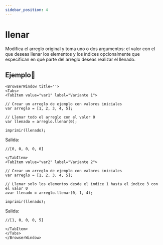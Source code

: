 ```yaml
---
sidebar_position: 4
---
```



# llenar

Modifica el arreglo original y toma uno o dos argumentos: el valor con el que deseas llenar los elementos y los índices opcionalmente que especifican en qué parte del arreglo deseas realizar el llenado.

## Ejemplo📝

```mdx-code-block
<BrowserWindow title=''>
<Tabs>
<TabItem value="var1" label="Variante 1">
```

```dummy
// Crear un arreglo de ejemplo con valores iniciales
var arreglo = [1, 2, 3, 4, 5];

// Llenar todo el arreglo con el valor 0
var llenado = arreglo.llenar(0);

imprimir(llenado);
```
Salida:

```dummy
//[0, 0, 0, 0, 0]
```

```mdx-code-block
</TabItem>
<TabItem value="var2" label="Variante 2">
```
```dummy
// Crear un arreglo de ejemplo con valores iniciales
var arreglo = [1, 2, 3, 4, 5];

// Llenar solo los elementos desde el índice 1 hasta el índice 3 con el valor 0
avar llenado = arreglo.llenar(0, 1, 4);

imprimir(llenado);
```
Salida:
```dummy
//[1, 0, 0, 0, 5]
```

```mdx-code-block
</TabItem>
</Tabs>
</BrowserWindow>
```